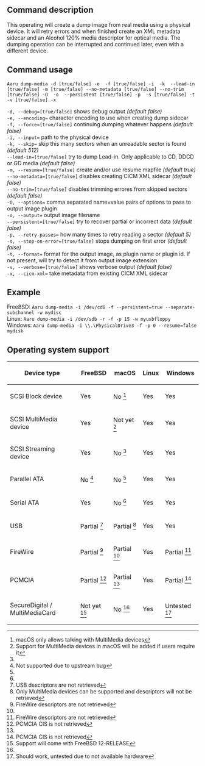 ==Command description==
This operating will create a dump image from real media using a physical device. It will retry errors and when finished create an XML metadata sidecar and an Alcohol 120% media descriptor for optical media. The dumping operation can be interrupted and continued later, even with a different device.

==Command usage==
<code>Aaru dump-media -d [true/false] -e <encoding> -f [true/false] -i <device path> -k <sectors> --lead-in [true/false] -m [true/false] --no-metadata [true/false] --no-trim [true/false] -O <options> -o <filename> --persistent [true/false] -p <passes> -s [true/false] -t <plugin> -v [true/false] -x <xml sidecar></code>

<code>-d, --debug=[true/false]</code> shows debug output ''(default false)''<br />
<code>-e, --encoding=<encoding></code> character encoding to use when creating dump sidecar<br />
<code>-f, --force=[true/false]</code> continuing dumping whatever happens ''(default false)''<br />
<code>-i, --input=<device path></code> path to the physical device<br />
<code>-k, --skip=<sectors></code> skip this many sectors when an unreadable sector is found ''(default 512)''<br />
<code>--lead-in=[true/false]</code> try to dump Lead-in. Only applicable to CD, DDCD or GD media ''(default false)''<br />
<code>-m, --resume=[true/false]</code> create and/or use resume mapfile ''(default true)''<br />
<code>--no-metadata=[true/false]</code> disables creating CICM XML sidecar ''(default false)''<br />
<code>--no-trim=[true/false]</code> disables trimming errores from skipped sectors ''(default false)''<br />
<code>-O, --options=<options></code> comma separated name=value pairs of options to pass to output image plugin<br />
<code>-o, --output=<filename></code> output image filename<br />
<code>--persistent=[true/false]</code> try to recover partial or incorrect data ''(default false)''<br />
<code>-p, --retry-passes=<passes></code> how many times to retry reading a sector ''(default 5)''<br />
<code>-s, --stop-on-error=[true/false]</code> stops dumping on first error ''(default false)''<br />
<code>-t, --format=<plugin></code> format for the output image, as plugin name or plugin id. If not present, will try to detect it from output image extension<br/>
<code>-v, --verbose=[true/false]</code> shows verbose output ''(default false)''<br />
<code>-x, --cicm-xml=<xml sidecar></code> take metadata from existing CICM XML sidecar<br />

==Example==
FreeBSD: <code>Aaru dump-media -i /dev/cd0 -f --persistent=true --separate-subchannel -w mydisc</code><br />
Linux: <code>Aaru dump-media -i /dev/sdb -r -f -p 15 -w myusbfloppy</code><br />
Windows: <code>Aaru dump-media -i \\.\PhysicalDrive3 -f -p 0 --resume=false mydisk</code><br />

==Operating system support==
{|
! Device type
! FreeBSD
! macOS
! Linux
! Windows
|-
| SCSI Block device
| Yes
| No <ref name="macOS permissions">macOS only allows talking with MultiMedia devices</ref>
| Yes
| Yes
|-
| SCSI MultiMedia device
| Yes
| Not yet <ref name="macOS users">Support for MultiMedia devices in macOS will be added if users require it</ref>
| Yes
| Yes
|-
| SCSI Streaming device
| Yes
| No <ref name="macOS permissions"/>
| Yes
| Yes
|-
| Parallel ATA
| No <ref name="FreeBSD bug">Not supported due to upstream bug</ref>
| No <ref name="macOS permissions"/>
| Yes
| Yes
|-
| Serial ATA
| Yes
| No <ref name="macOS permissions"/>
| Yes
| Yes
|-
| USB
| Partial <ref name="usb">USB descriptors are not retrieved</ref>
| Partial <ref name="macOS">Only MultiMedia devices can be supported and descriptors will not be retrieved</ref>
| Yes
| Yes
|-
| FireWire
| Partial <ref name="firewire">FireWire descriptors are not retrieved</ref>
| Partial <ref name="macOS"/>
| Yes
| Partial <ref name="firewire">FireWire descriptors are not retrieved</ref>
|-
| PCMCIA
| Partial <ref name="pcmcia">PCMCIA CIS is not retrieved</ref>
| Partial <ref name="macOS"/>
| Yes
| Partial <ref name="pcmcia">PCMCIA CIS is not retrieved</ref>
|-
| SecureDigital / MultiMediaCard
| Not yet <ref name="FreeBSD sd">Support will come with FreeBSD 12-RELEASE</ref>
| No <ref name="macOS permissions"/>
| Yes
| Untested <ref name="Windows sd">Should work, untested due to not available hardware</ref>
|}

<references/>
